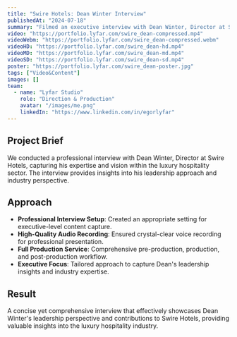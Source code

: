 ```yaml
---
title: "Swire Hotels: Dean Winter Interview"
publishedAt: "2024-07-18"
summary: "Filmed an executive interview with Dean Winter, Director at Swire Hotels, capturing his insights and leadership perspective in the hospitality industry."
video: "https://portfolio.lyfar.com/swire_dean-compressed.mp4"
videoWebm: "https://portfolio.lyfar.com/swire_dean-compressed.webm"
videoHD: "https://portfolio.lyfar.com/swire_dean-hd.mp4"
videoMD: "https://portfolio.lyfar.com/swire_dean-md.mp4"
videoSD: "https://portfolio.lyfar.com/swire_dean-sd.mp4"
poster: "https://portfolio.lyfar.com/swire_dean-poster.jpg"
tags: ["Video&Content"]
images: []
team:
  - name: "Lyfar Studio"
    role: "Direction & Production"
    avatar: "/images/me.png"
    linkedIn: "https://www.linkedin.com/in/egorlyfar"
---
```


## Project Brief

We conducted a professional interview with Dean Winter, Director at Swire Hotels, capturing his expertise and vision within the luxury hospitality sector. The interview provides insights into his leadership approach and industry perspective.

## Approach

- **Professional Interview Setup**: Created an appropriate setting for executive-level content capture.
- **High-Quality Audio Recording**: Ensured crystal-clear voice recording for professional presentation.
- **Full Production Service**: Comprehensive pre-production, production, and post-production workflow.
- **Executive Focus**: Tailored approach to capture Dean's leadership insights and industry expertise.

## Result

A concise yet comprehensive interview that effectively showcases Dean Winter's leadership perspective and contributions to Swire Hotels, providing valuable insights into the luxury hospitality industry. 